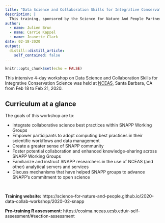```yaml
---
title: "Data Science and Collaboration Skills for Integrative Conservation Science"
description: |
  This training, sponsored by the Science for Nature And People Partnership (SNAPP), aims to bring together the SNAPP and NCEAS postdoctoral associates to foster communities and collaboration, as well as promote scientific computing and open science best practices.
author:
  - name: Julien Brun
  - name: Carrie Kappel
  - name: Jeanette Clark
date: 02-18-2020
output:
  distill::distill_article:
    self_contained: false
---
```



```r
knitr::opts_chunk$set(echo = FALSE)
```

This intensive 4-day workshop on Data Science and Collaboration Skills for Integrative Conservation Science was held at [NCEAS](https://www.nceas.ucsb.edu/), Santa Barbara, CA from Feb 18 to Feb 21, 2020.

## Curriculum at a glance 

The goals of this workshop are to:

- Integrate collaborative science best practices within SNAPP Working Groups
- Empower participants to adopt computing best practices in their scientific workflows and data management
- Create a greater sense of SNAPP community
- Foster potential collaboration and enhanced knowledge-sharing across SNAPP Working Groups
- Familiarize and instruct SNAPP researchers in the use of NCEAS (and other) analytical servers and services
- Discuss mechanisms that have helped SNAPP groups to advance SNAPP’s commitment to open science

<br>

**Training website:**
https://science-for-nature-and-people.github.io/2020-data-collab-workshop/2020-02-snapp

**Pre-training R assessment:** https://cosima.nceas.ucsb.edu/r-self-assessment/#section-assessment
